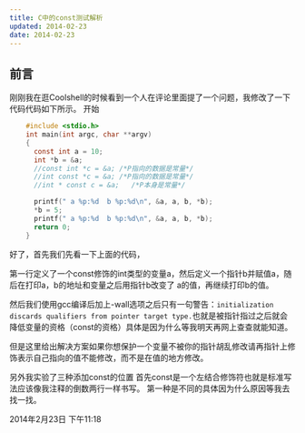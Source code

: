```yaml
---
title: C中的const测试解析
updated: 2014-02-23
date: 2014-02-23
---
```



## 前言

刚刚我在逛Coolshell的时候看到一个人在评论里面提了一个问题，我修改了一下代码代码如下所示。
开始
```c
    #include <stdio.h>
    int main(int argc, char **argv)
    {
      const int a = 10;
	  int *b = &a;
	  //const int *c = &a; /*P指向的数据是常量*/
	  //int const *c = &a; /*P指向的数据是常量*/
      //int * const c = &a;   /*P本身是常量*/

  	  printf(" a %p:%d  b %p:%d\n", &a, a, b, *b);
  	  *b = 5;
  	  printf(" a %p:%d  b %p:%d\n", &a, a, b, *b);
  	  return 0;
	}
```

好了，首先我们先看一下上面的代码，

第一行定义了一个const修饰的int类型的变量a，然后定义一个指针b并赋值a，随后在打印a，b的地址和变量之后用指针b改变了
a的值，再继续打印b的值。

然后我们使用gcc编译后加上-wall选项之后只有一句警告：`initialization discards qualifiers from pointer target type.`也就是被指针指过之后就会降低变量的资格（const的资格）具体是因为什么等我明天再网上查查就能知道。

但是这里给出解决方案如果你想保护一个变量不被你的指针胡乱修改请再指针上修饰表示自己指向的值不能修改，而不是在值的地方修改。

另外我实验了三种添加const的位置 首先const是一个左结合修饰符也就是标准写法应该像我注释的倒数两行一样书写。
第一种是不同的具体因为什么原因等我去找一找。








2014年2月23日 下午11:18

